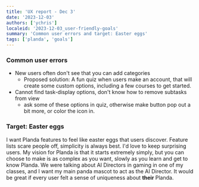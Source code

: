 ```yaml
---
title: 'UX report - Dec 3'
date: '2023-12-03'
authors: ['ychris']
localeid: '2023-12-03_user-friendly-goals'
summary: 'Common user errors and target: Easter eggs'
tags: ['planda', 'goals']
---
```


### Common user errors
- New users often don't see that you can add categories
    - Proposed solution: A fun quiz when users make an account, that will create some custom options, including a few courses to get started.
- Cannot find task-display options, don't know how to remove subtasks from view
    - ask some of these options in quiz, otherwise make button pop out a bit more, or color the icon in.

### Target: Easter eggs
I want Planda features to feel like easter eggs that users discover. Feature lists scare people off, simplicity is always best. I'd love to keep surprising users. My vision for Planda is that it starts extremely simply, but you can choose to make is as complex as you want, slowly as you learn and get to know Planda. We were talking about AI Directors in gaming in one of my classes, and I want my main panda mascot to act as the AI Director. It would be great if every user felt a sense of uniqueness about **their** Planda.